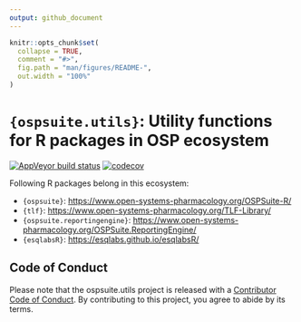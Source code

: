 ```yaml
---
output: github_document
---
```


<!-- README.md is generated from README.Rmd. Please edit that file -->

```r
knitr::opts_chunk$set(
  collapse = TRUE,
  comment = "#>",
  fig.path = "man/figures/README-",
  out.width = "100%"
)
```

# `{ospsuite.utils}`: Utility functions for R packages in OSP ecosystem

<!-- badges: start -->

[![AppVeyor build status](https://ci.appveyor.com/api/projects/status/github/Open-Systems-Pharmacology/OSPSuite.RUtils?branch=develop&svg=true)](https://ci.appveyor.com/project/open-systems-pharmacology-ci/ospsuite.utils)
[![codecov](https://codecov.io/gh/Open-Systems-Pharmacology/OSPSuite.RUtils/branch/develop/graph/badge.svg)](https://codecov.io/gh/Open-Systems-Pharmacology/OSPSuite.RUtils)

<!-- badges: end -->


Following R packages belong in this ecosystem:

- `{ospsuite}`: <https://www.open-systems-pharmacology.org/OSPSuite-R/>
- `{tlf}`: <https://www.open-systems-pharmacology.org/TLF-Library/>
- `{ospsuite.reportingengine}`: <https://www.open-systems-pharmacology.org/OSPSuite.ReportingEngine/>
- `{esqlabsR}`: <https://esqlabs.github.io/esqlabsR/>

## Code of Conduct

Please note that the ospsuite.utils project is released with a [Contributor Code of Conduct](https://contributor-covenant.org/version/2/0/CODE_OF_CONDUCT.html). By contributing to this project, you agree to abide by its terms.
